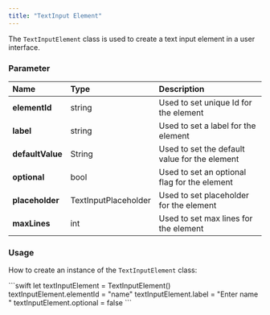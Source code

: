 ```yaml
---
title: "TextInput Element"
---
```


The `TextInputElement` class is used to create a text input element in a user interface.

### Parameter

| Name             | Type                 | Description                                   |
| :---------------- | :-------------------- | :--------------------------------------------- |
| **elementId**    | string               | Used to set unique Id for the element         |
| **label**        | string               | Used to set a label for the element           |
| **defaultValue** | String               | Used to set the default value for the element |
| **optional**     | bool                 | Used to set an optional flag for the element  |
| **placeholder**  | TextInputPlaceholder | Used to set placeholder for the element       |
| **maxLines**     | int                  | Used to set max lines for the element         |

### Usage

How to create an instance of the `TextInputElement` class:

<Tabs>
<Tab title="Swift">
```swift
let textInputElement = TextInputElement()
textInputElement.elementId = "name"
textInputElement.label = "Enter name "
textInputElement.optional = false
```

</Tab>

</Tabs>
